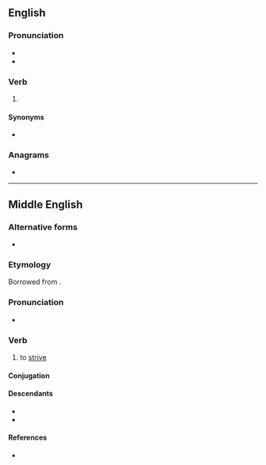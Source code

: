 ==English==

===Pronunciation===
* {{IPA|en|/ˈstɹɪvən/}}
* {{rhymes|en|ɪvən|s=2}}

===Verb===
{{head|en|verb form}}

# {{past participle of|en|strive|nocat=1}}

====Synonyms====
* {{l|en|strived}}

===Anagrams===
* {{anagrams|en|a=einrstv|inverts}}

----

==Middle English==

===Alternative forms===
* {{alter|enm|strive|striwen|strife|striffe}}

===Etymology===
Borrowed from {{bor|enm|fro|estriver}}.

===Pronunciation===
* {{IPA|enm|/ˈstriːvən/}}

===Verb===
{{head|enm|verb}}

# to [[strive]]

====Conjugation====
{{enm-conj-st|c=1|striv|strof|striv|3a=strov|w=ed|y=2}}

====Descendants====
* {{desc|en|strive}}
* {{desc|yol|streu|qq=preterite}}

====References====
* {{R:MED Online|entry=strīven|pos=v|id=MED43365}}